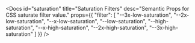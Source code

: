 
<Docs
	id="saturation"
	title="Saturation Filters"
	desc="Semantic Props for CSS saturate filter value."
	props={{
		"filter": [
			"--3x-low-saturation",
			"--2x-low-saturation",
			"--x-low-saturation",
			"--low-saturation",
			"--high-saturation",
			"--x-high-saturation",
			"--2x-high-saturation",
			"--3x-high-saturation"
		]
}} />
